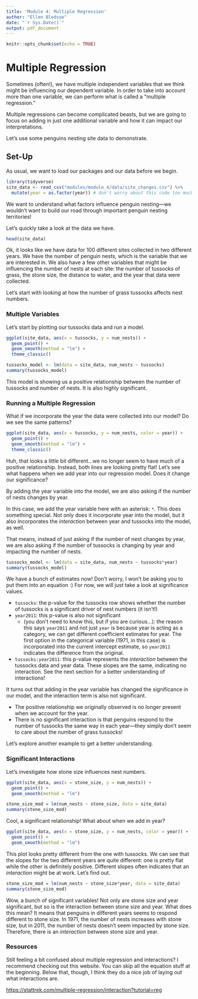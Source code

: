 ```yaml
---
title: 'Module 4: Multiple Regression'
author: "Ellen Bledsoe"
date: "`r Sys.Date()`"
output: pdf_document
---
```


```r
knitr::opts_chunk$set(echo = TRUE)
```

# Multiple Regression

Sometimes (often!), we have multiple independent variables that we think might be influencing our dependent variable. In order to take into account more than one variable, we can perform what is called a "multiple regression."

Multiple regressions can become complicated beasts, but we are going to focus on adding in just one additional variable and how it can impact our interpretations.

Let's use some penguins nesting site data to demonstrate.

## Set-Up

As usual, we want to load our packages and our data before we begin.

```r
library(tidyverse)
site_data <- read_csv("modules/module_4/data/site_changes.csv") %>% 
  mutate(year = as.factor(year)) # don't worry about this code too much--we just want the year column treated as a category, not a number
```

We want to understand what factors influence penguin nesting---we wouldn't want to build our road through important penguin nesting territories!

Let's quickly take a look at the data we have.

```r
head(site_data)
```

Ok, it looks like we have data for 100 different sites collected in two different years. We have the number of penguin nests, which is the variable that we are interested in. We also have a few other variables that might be influencing the number of nests at each site: the number of tussocks of grass, the stone size, the distance to water, and the year that data were collected.

Let's start with looking at how the number of grass tussocks affects nest numbers.

### Multiple Variables

Let's start by plotting our tussocks data and run a model.

```r
ggplot(site_data, aes(x = tussocks, y = num_nests)) +
  geom_point() +
  geom_smooth(method = "lm") +
  theme_classic()

tussocks_model <- lm(data = site_data, num_nests ~ tussocks)
summary(tussocks_model)
```

This model is showing us a positive relationship between the number of tussocks and number of nests. It is also highly significant.

### Running a Multiple Regression

What if we incorporate the year the data were collected into our model? Do we see the same patterns?

```r
ggplot(site_data, aes(x = tussocks, y = num_nests, color = year)) +
  geom_point() +
  geom_smooth(method = "lm") +
  theme_classic()
```

Huh, that looks a little bit different...we no longer seem to have much of a positive relationship. Instead, both lines are looking pretty flat! Let's see what happens when we add year into our regression model. Does it change our significance?

By adding the year variable into the model, we are also asking if the number of nests changes by year.

In this case, we add the year variable here with an asterisk: `*`. This does something special. Not only does it incorporate year into the model, but it also incorporates the *interaction* between year and tussocks into the model, as well.

That means, instead of just asking if the number of nest changes by year, we are also asking if the number of tussocks is changing by year and impacting the number of nests.

```r
tussocks_model <- lm(data = site_data, num_nests ~ tussocks*year)
summary(tussocks_model)
```

We have a bunch of estimates now! Don't worry, I won't be asking you to put them into an equation :) For now, we will just take a look at significance values.

-   `tussocks`: the p-value for the tussocks row shows whether the number of tussocks is a significant driver of nest numbers (it isn't!)
-   `year2011`: this p-value is also not significant
    -   (you don't need to know this, but if you are curious...): the reason this says `year2011` and not just `year` is because year is acting as a category, we can get different coefficient estimates for year. The first option in the categorical variable (1971, in this case) is incorporated into the current intercept estimate, so `year2011` indicates the difference from the original.
-   `tussocks:year2011`: this p-value represents the *interaction* between the tussocks data and year data. These slopes are the same, indicating no interaction. See the next section for a better understanding of interactions!

It turns out that adding in the year variable has changed the significance in our model, and the interaction term is also not significant.

-   The positive relationship we originally observed is no longer present when we account for the year.
-   There is no significant interaction is that penguins respond to the number of tussocks the same way in each year---they simply don't seem to care about the number of grass tussocks!

Let's explore another example to get a better understanding.

### Significant Interactions

Let's investigate how stone size influences nest numbers.

```r
ggplot(site_data, aes(x = stone_size, y = num_nests)) +
  geom_point() +
  geom_smooth(method = "lm")

stone_size_mod = lm(num_nests ~ stone_size, data = site_data)
summary(stone_size_mod)
```

Cool, a significant relationship! What about when we add in year?

```r
ggplot(site_data, aes(x = stone_size, y = num_nests, color = year)) +
  geom_point() +
  geom_smooth(method = "lm")
```

This plot looks pretty different from the one with tussocks. We can see that the slopes for the two different years are quite different: one is pretty flat while the other is definitely positive. Different slopes often indicates that an *interaction* might be at work. Let's find out.

```r
stone_size_mod = lm(num_nests ~ stone_size*year, data = site_data)
summary(stone_size_mod)
```

Wow, a bunch of significant variables! Not only are stone size and year significant, but so is the interaction between stone size and year. What does this mean? It means that penguins in different years seems to respond different to stone size. In 1971, the number of nests increases with stone size, but in 2011, the number of nests doesn't seem impacted by stone size. Therefore, there is an *interaction* between stone size and year.

### Resources

Still feeling a bit confused about multiple regression and interactions? I recommend checking out this website. You can skip all the equation stuff at the beginning. Below that, though, I think they do a nice job of laying out what interactions are.

<https://stattrek.com/multiple-regression/interaction?tutorial=reg>
